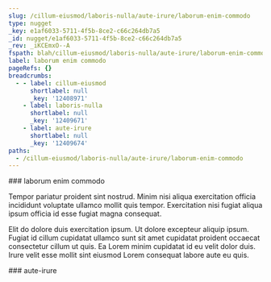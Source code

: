 ```yaml
---
slug: /cillum-eiusmod/laboris-nulla/aute-irure/laborum-enim-commodo
type: nugget
_key: e1af6033-5711-4f5b-8ce2-c66c264db7a5
_id: nugget/e1af6033-5711-4f5b-8ce2-c66c264db7a5
_rev: _iKCEmxO--A
fspath: blah/cillum-eiusmod/laboris-nulla/aute-irure/laborum-enim-commodo.md
label: laborum enim commodo
pageRefs: {}
breadcrumbs:
  - - label: cillum-eiusmod
      shortlabel: null
      _key: '12408971'
    - label: laboris-nulla
      shortlabel: null
      _key: '12409671'
    - label: aute-irure
      shortlabel: null
      _key: '12409674'
paths:
  - /cillum-eiusmod/laboris-nulla/aute-irure/laborum-enim-commodo
---
```


<NuggetArea>
<Nugget slug="/cillum-eiusmod/laboris-nulla/aute-irure/laborum-enim-commodo" type="nugget" _key="e1af6033-5711-4f5b-8ce2-c66c264db7a5" _id="nugget/e1af6033-5711-4f5b-8ce2-c66c264db7a5" _rev="_iKCEmxO--A" fspath="blah/cillum-eiusmod/laboris-nulla/aute-irure/laborum-enim-commodo.md" label="laborum enim commodo" paths="/cillum-eiusmod/laboris-nulla/aute-irure/laborum-enim-commodo">
<NuggetBody>
### laborum enim commodo

Tempor pariatur proident sint nostrud. Minim nisi aliqua exercitation officia incididunt voluptate ullamco mollit quis tempor. Exercitation nisi fugiat aliqua ipsum officia id esse fugiat magna consequat.

Elit do dolore duis exercitation ipsum. Ut dolore excepteur aliquip ipsum. Fugiat id cillum cupidatat ullamco sunt sit amet cupidatat proident occaecat consectetur cillum ut quis. Ea Lorem minim cupidatat id eu velit dolor duis. Irure velit esse mollit sint eiusmod Lorem consequat labore aute eu quis.

</NuggetBody>
<Breadcrumbs>
<Crumbs>
<Crumb _key="12408971" label="cillum-eiusmod" /><Crumb _key="12409671" label="laboris-nulla" /><Crumb _key="12409674" label="aute-irure" />
</Crumbs>
</Breadcrumbs>
</Nugget>

<NuggetsInbound>
</NuggetsInbound>
<NuggetsOutbound>
</NuggetsOutbound>
</NuggetArea>
<PassagesInbound>
<Passage direction="inbound" type="passage" _key="12409674" _id="passage/12409674" _rev="_iKCEmxO---" label="aute-irure" passage="aute-irure" fspath="blah/cillum-eiusmod/laboris-nulla/aute-irure" paths="/cillum-eiusmod/laboris-nulla/aute-irure" slug="/cillum-eiusmod/laboris-nulla/aute-irure">
<NuggetBody>
### aute-irure

</NuggetBody>
<Breadcrumbs>
<Crumbs>
<Crumb _key="12408971" label="cillum-eiusmod" /><Crumb _key="12409671" label="laboris-nulla" />
</Crumbs>
</Breadcrumbs>
</Passage>

</PassagesInbound>
<PassagesOutbound>
</PassagesOutbound>